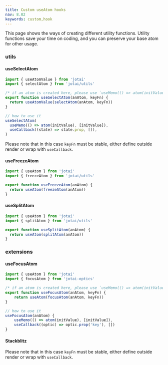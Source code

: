 ```yaml
---
title: Custom useAtom hooks
nav: 8.02
keywords: custom,hook
---
```


This page shows the ways of creating different utility functions. Utility functions save your time on coding, and you can preserve your base atom for other usage.

### utils

#### useSelectAtom

```js
import { useAtomValue } from 'jotai'
import { selectAtom } from 'jotai/utils'

/* if an atom is created here, please use `useMemo(() => atom(initValue), [initValue])` instead. */
export function useSelectAtom(anAtom, keyFn) {
  return useAtomValue(selectAtom(anAtom, keyFn))
}

// how to use it
useSelectAtom(
  useMemo(() => atom(initValue), [initValue]),
  useCallback((state) => state.prop, []),
)
```

Please note that in this case `keyFn` must be stable, either define outside render or wrap with `useCallback`.

#### useFreezeAtom

```js
import { useAtom } from 'jotai'
import { freezeAtom } from 'jotai/utils'

export function useFreezeAtom(anAtom) {
  return useAtom(freezeAtom(anAtom))
}
```

#### useSplitAtom

```js
import { useAtom } from 'jotai'
import { splitAtom } from 'jotai/utils'

export function useSplitAtom(anAtom) {
  return useAtom(splitAtom(anAtom))
}
```

### extensions

#### useFocusAtom

```js
import { useAtom } from 'jotai'
import { focusAtom } from 'jotai-optics'

/* if an atom is created here, please use `useMemo(() => atom(initValue), [initValue])` instead. */
export function useFocusAtom(anAtom, keyFn) {
    return useAtom(focusAtom(anAtom, keyFn))
}

// how to use it
useFocusAtom(anAtom) {
    useMemo(() => atom(initValue), [initValue]),
    useCallback((optic) => optic.prop('key'), [])
}
```

#### Stackblitz

<Stackblitz id="vitejs-vite-ge1mah" file="src%2FApp.tsx" />

Please note that in this case `keyFn` must be stable, either define outside render or wrap with `useCallback`.
